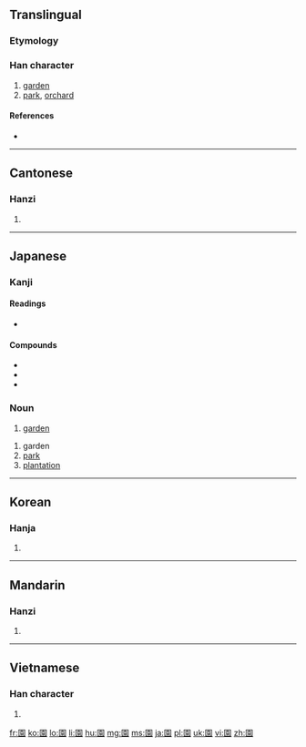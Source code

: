 {{also|园}}
==Translingual==

===Etymology===
{{Han compound|囗|袁|c1=s|c2=p|t1=fence|ls=psc}}

===Han character===
{{Han char|rn=31|rad=囗|as=10|sn=13|four=6023<sub>2</sub>|canj=田土口女 (WGRV)|ids=⿴[[囗]][[袁]]}}

# [[garden]]
# [[park]], [[orchard]]

====References====
* {{Han ref|kx=0220.080|dkj=04818|dj=0451.130|hdz=10723.040|uh=5712|ud=22290|bh=B6E9|bd=46825}}

----

==Cantonese==

===Hanzi===
{{yue-hanzi|jyut=|y=yun4|sim=园}}

# {{defn|lang=yue|sort=囗10}}

----

==Japanese==

===Kanji===
{{ja-kanji|grade=2|rs=囗10}}

====Readings====
* {{ja-readings|on=[[えん]] (''en''), [[おん]] (''on'')|kun=[[その]] (''sono'')}}

====Compounds====
* {{term|動物園||zoo|tr=どうぶつえん, dōbutsuen|lang=ja|sc=Jpan}}
* {{term|薔薇園||rose garden|tr=ばらえん, baraen|lang=ja|sc=Jpan}}
* {{term|公園||park|tr=こうえん, kōen|lang=ja|sc=Jpan}}

===Noun===
{{ja-noun|k|hira=えん|rom=en}}

# [[garden]]
{{ja-noun|k|hira=その|rom=sono}}
# garden
# [[park]]
# [[plantation]]

----

==Korean==

===Hanja===
{{ko-hanja|hangeul=[[원]]|rv=won|mr=wŏn}}

# {{defn|lang=ko|sort=囗10}}

----

==Mandarin==

===Hanzi===
{{cmn-hanzi|sim=园|pin=[[yuán]] ([[yuan2]])|wg=yüan<sup>2</sup>}}

# {{defn|lang=cmn|sort=囗10}}

----

==Vietnamese==

===Han character===
{{vi-hantu|[[viên]], [[vườn]]|rs=囗10}}

# {{defn|lang=vi|sort=囗10}}

[[fr:園]]
[[ko:園]]
[[lo:園]]
[[li:園]]
[[hu:園]]
[[mg:園]]
[[ms:園]]
[[ja:園]]
[[pl:園]]
[[uk:園]]
[[vi:園]]
[[zh:園]]